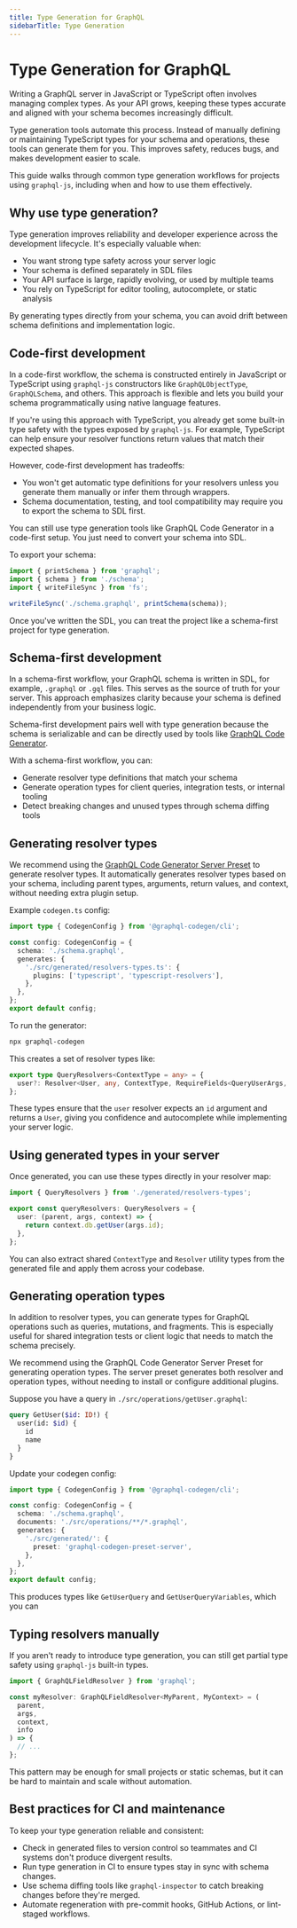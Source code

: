 ```yaml
---
title: Type Generation for GraphQL
sidebarTitle: Type Generation
---
```


# Type Generation for GraphQL

Writing a GraphQL server in JavaScript or TypeScript often involves managing complex 
types. As your API grows, keeping these types accurate and aligned with your schema 
becomes increasingly difficult.

Type generation tools automate this process. Instead of manually defining or maintaining 
TypeScript types for your schema and operations, these tools can generate them for you. 
This improves safety, reduces bugs, and makes development easier to scale.

This guide walks through common type generation workflows for projects using 
`graphql-js`, including when and how to use them effectively.

## Why use type generation?

Type generation improves reliability and developer experience across the development
lifecycle. It's especially valuable when:

- You want strong type safety across your server logic
- Your schema is defined separately in SDL files
- Your API surface is large, rapidly evolving, or used by multiple teams
- You rely on TypeScript for editor tooling, autocomplete, or static analysis

By generating types directly from your schema, you can avoid drift between schema
definitions and implementation logic.

## Code-first development

In a code-first workflow, the schema is constructed entirely in JavaScript or TypeScript
using `graphql-js` constructors like `GraphQLObjectType`, `GraphQLSchema`, and others.
This approach is flexible and lets you build your schema programmatically using native
language features.

If you're using this approach with TypeScript, you already get some built-in type safety
with the types exposed by `graphql-js`. For example, TypeScript can help ensure your resolver
functions return values that match their expected shapes.

However, code-first development has tradeoffs:

- You won't get automatic type definitions for your resolvers unless you generate
them manually or infer them through wrappers.
- Schema documentation, testing, and tool compatibility may require you to export
the schema to SDL first.

You can still use type generation tools like GraphQL Code Generator in a code-first setup.
You just need to convert your schema into SDL.

To export your schema:

```ts
import { printSchema } from 'graphql';
import { schema } from './schema';
import { writeFileSync } from 'fs';

writeFileSync('./schema.graphql', printSchema(schema));
```

Once you've written the SDL, you can treat the project like a schema-first project
for type generation.

## Schema-first development

In a schema-first workflow, your GraphQL schema is written in SDL, for example, `.graphql`
or `.gql` files. This serves as the source of truth for your server. This approach
emphasizes clarity because your schema is defined independently from your business logic.

Schema-first development pairs well with type generation because the schema is 
serializable and can be directly used by tools like [GraphQL Code Generator](https://the-guild.dev/graphql/codegen).

With a schema-first workflow, you can:

- Generate resolver type definitions that match your schema
- Generate operation types for client queries, integration tests, or internal tooling
- Detect breaking changes and unused types through schema diffing tools

## Generating resolver types

We recommend using the [GraphQL Code Generator Server Preset](https://the-guild.dev/graphql/codegen/docs/guides/graphql-server-apollo-yoga-with-server-preset)
to generate resolver types. It automatically generates resolver types based on your schema, including parent types, 
arguments, return values, and context, without needing extra plugin setup.

Example `codegen.ts` config:

```ts
import type { CodegenConfig } from '@graphql-codegen/cli';

const config: CodegenConfig = {
  schema: './schema.graphql',
  generates: {
    './src/generated/resolvers-types.ts': {
      plugins: ['typescript', 'typescript-resolvers'],
    },
  },
};
export default config;
```

To run the generator: 

```bash
npx graphql-codegen
```

This creates a set of resolver types like:

```ts
export type QueryResolvers<ContextType = any> = {
  user?: Resolver<User, any, ContextType, RequireFields<QueryUserArgs, 'id'>>;
};
```

These types ensure that the `user` resolver expects an `id` argument and returns a 
`User`, giving you confidence and autocomplete while implementing your server logic.

## Using generated types in your server

Once generated, you can use these types directly in your resolver map:

```ts
import { QueryResolvers } from './generated/resolvers-types';

export const queryResolvers: QueryResolvers = {
  user: (parent, args, context) => {
    return context.db.getUser(args.id);
  },
};
```

You can also extract shared `ContextType` and `Resolver` 
utility types from the generated file and apply them across your codebase.

## Generating operation types

In addition to resolver types, you can generate types for GraphQL operations such
as queries, mutations, and fragments. This is especially useful for shared integration tests
or client logic that needs to match the schema precisely.

We recommend using the GraphQL Code Generator Server Preset for generating operation types.
The server preset generates both resolver and operation types, without needing to install
or configure additional plugins.

Suppose you have a query in `./src/operations/getUser.graphql`: 

```graphql
query GetUser($id: ID!) {
  user(id: $id) {
    id
    name
  }
}
```

Update your codegen config:

```ts
import type { CodegenConfig } from '@graphql-codegen/cli';

const config: CodegenConfig = {
  schema: './schema.graphql',
  documents: './src/operations/**/*.graphql',
  generates: {
    './src/generated/': {
      preset: 'graphql-codegen-preset-server',
    },
  },
};
export default config;
```

This produces types like `GetUserQuery` and `GetUserQueryVariables`, which you can

## Typing resolvers manually

If you aren't ready to introduce type generation, you can still get partial type safety
using `graphql-js` built-in types.

```ts
import { GraphQLFieldResolver } from 'graphql';

const myResolver: GraphQLFieldResolver<MyParent, MyContext> = (
  parent,
  args,
  context,
  info
) => {
  // ...
};
```

This pattern may be enough for small projects or static schemas, but it 
can be hard to maintain and scale without automation.

## Best practices for CI and maintenance

To keep your type generation reliable and consistent:

- Check in generated files to version control so teammates and CI systems don't produce
divergent results.
- Run type generation in CI to ensure types stay in sync with schema changes.
- Use schema diffing tools like `graphql-inspector` to catch breaking changes before
they're merged.
- Automate regeneration with pre-commit hooks, GitHub Actions, or lint-staged workflows.